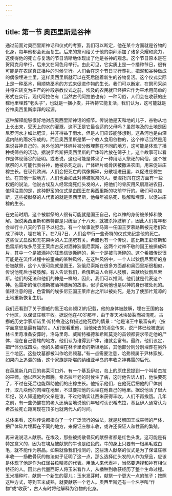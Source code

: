```yaml
---
---
---
```

title: 第一节 奥西里斯是谷神
---




通过前面对奥西里斯神话和仪式的考察，我们可以断定，他在某个方面就是谷物的化身，每年他都会死而复生。后来的祭司给关于他的崇拜添加了诸多荣耀和魔力，这使得他的死亡与复活的节日清晰地体现出了他是谷神的观念。这个节日原本是在贺阿克月举行，后来又在阿色月举行。由此可见，它实质上是一个播种节日，很有可能是在农民真正播种的时候举行。人们会在这个节日举行葬礼，把泥和谷种做成的偶像埋进土里，这样奥西里斯就可以在死后随着新生的谷物复活。这个仪式实际上是一种巫术，用顺势巫术的方式来促进作物的生长。我们可以断定，在祭司采纳并将它转变为庄严的神殿宗教仪式之前，埃及的农民就已经把它作为巫术用简单的形式在实行。现代阿拉伯有（当然古代阿拉伯也有）一种习俗，人们会在收获的庄稼地里埋葬“老头子”，也就是一捆小麦，并祈祷它能复活，我们认为，这可能就是谷神奥西里斯崇拜的起源。

这种解释能够很好地对应奥西里斯神话的细节。传说他是天和地的儿子，谷物从地上长出来，受天上的水的灌溉，这不正是它最合适的父母吗？虽然埃及的土地是因尼罗河水才如此肥沃，并非得益于雨水，但是人们应该能够想到，这条河也是由深远内陆的雨水形成的。而且奥西里斯是第一个教人食用谷物的，这个神话当然是用来说谷神自己的。另外他的尸体碎片被分散埋葬在不同的地方，这可能是体现了播种或筛谷的活动。据说伊希斯把奥西里斯的尸体碎片放在筛子上，这个故事可以看作是体现筛谷的证明。或者说，这也可能是体现了一种用活人祭祀的风俗，这个被献祭的人可能代表谷神，他被杀死之后，尸体碎片或骨灰被撒进农田，用来促进庄稼生长。在现代欧洲，人们会把死亡的偶像撕碎，分散埋进田里，以促进庄稼生长。在其他一些地方，人们也会如此对待被献祭的人。曼涅托[1]在这方面有一些权威的说法，他说古埃及人经常烧死红头发的人，把他们的骨灰用风扇扇进农田，值得注意的是，这种野蛮的仪式是由国王在奥西里斯的坟前举行的。我们可以推断，这些被献祭的人代表的就是奥西里斯，他每年被杀死、肢解和埋葬，以促进庄稼的生长。

在史前时期，这个被献祭的人很有可能就是国王自己，他以神的身份被杀掉和肢解。据说奥西里斯和赛特都是只统治了十八天，就被杀掉肢解了，因此人们每年都会举行十八天的节日予以纪念。有一个故事说罗马第一任国王罗慕路斯被元老们砍成了碎块，埋在地下。在7月7日，人们会举行一些奇特的仪式来纪念他的死亡。这些仪式显然和无花果树的人工施肥有关。希腊也有一个传说，底比斯王彭修斯和色雷斯的埃多尼亚王莱库古反对酒神狄俄尼索斯，这两个对神不敬的国王被撕成碎片，其中一个是被酒神的狂热信徒撕碎的，另一个是被马撕碎的。这个希腊传说很可能是在流传过程中被歪曲的某种风俗，在这种风俗中，一个人以狄俄尼索斯的身份被献祭，这个人很可能就是国王。狄俄尼索斯在很多方面都和奥西里斯很相似，传说他死后也被肢解。有人告诉我们，希俄斯岛人会将人肢解，来献给狄俄尼索斯。他们的死法和他们的神是一样的，因此，我们可以推测，他们就是代表这个神。色雷斯的俄尔浦斯被酒神肢解的故事，似乎说明他也是以神的身份被处死的。值得注意的是，色雷斯的埃多尼亚国王莱库古之所以被处死，是为了使那片荒凉的土地重新恢复生机。

我们还看到了关于挪威的黑王哈弗顿[2]的记载，他的身体被肢解，埋在王国的各个地区，以保证庄稼丰收。据说他在40岁那年，由于春天冰块破裂而被淹死。古挪威历史学家斯诺里·斯特鲁逊这样描述他死后的情景：“他是诸王中最富有的（按字面意思是最有福的）。人们很看重他，当他死去的消息传来，说尸体已经被送到林卡里奇准备安葬时，洛马里奇、威斯特福德和希斯莫克的首领都要求带走他的尸体，埋在自己管辖的地方。他们认为谁得到尸体，谁就会富有。最终，他们议定，把尸体分成四块。他的头被埋在林卡里奇的斯坦地区，其他部分则分别埋葬在另外三个地区。这些坟墓都被叫作哈弗顿墓。”有一点需要注意，哈弗顿属于尹林家族，如果向上追溯的话，这个家族是斯堪的纳维亚半岛的丰收之神弗雷的后代。

在英属新几内亚的弗莱河口外，有一个基瓦伊岛，岛上的原住民提到一个叫希杰拉的巫师，他以西米为图腾。希杰拉年老的时候生了病，这时他告诉人们，他快要死了，不过在死后也能帮助他们的庄稼生长。他指示他们，在他死后把他的尸体剖开，取几块他的肉埋在地里，不过要把他的头埋在他自己的地里。据说他活了很大年纪，没人知道他的父亲是谁，不过他确实让西米获得丰收，人们不再挨饿。几年之前，有一些仍健在的老人还确凿地说他们年轻时认识希杰拉，基瓦伊人通常认为希杰拉死亡距离现在顶多也就两代人的时间。

总体来看，这些传说都指向了一个广泛流行的做法，就是肢解国王或巫师的尸体，把尸体碎片埋葬在不同的地方，来保证庄稼丰收，或许还保证人和牲畜的繁殖。

再来说说活人献祭。在埃及，那些被扬散骨灰的献祭者都是红色头发，这可能是有特定意义的，因为在埃及被献祭的牛也是红色的。牛的身上只要有一根黑毛或白毛，就不能作为祭品。如果就像我们推测的，这些活人献祭的仪式是为了保证庄稼丰收——扬散骨灰的做法似乎证明了这一点，那么选择红头发的人作为祭品，应该是体现了他是作为红润谷粒精灵的代表。用活人来代表神，当然要选择和神有相似特征的人。因此古代墨西哥人将玉米看作人，从播种到收获经历了整个生命过程。玉米播种时，献祭一个新生的婴儿；玉米发芽时，献祭一个更大一点的孩子；按照这种方式，等到玉米成熟，就要献祭一个老人。奥西里斯还有一个名字叫“作物”或“收获”，古人有时将他解释为谷物的化身。